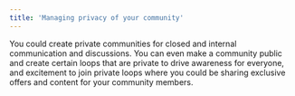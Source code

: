 ```yaml
---
title: 'Managing privacy of your community'
---
```


You could create private communities for closed and internal communication and discussions. You can even make a community public and create certain loops that are private to drive awareness for everyone, and excitement to join private loops where you could be sharing exclusive offers and content for your community members. 
